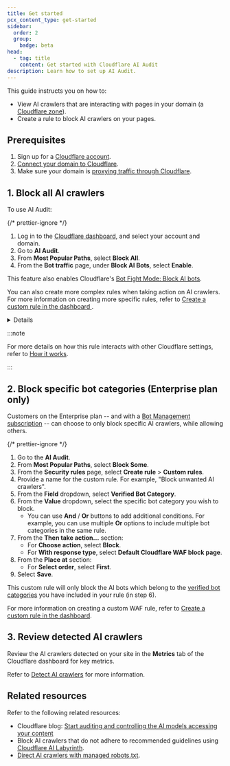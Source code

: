 ```yaml
---
title: Get started
pcx_content_type: get-started
sidebar:
  order: 2
  group:
    badge: beta
head:
  - tag: title
    content: Get started with Cloudflare AI Audit
description: Learn how to set up AI Audit.
---
```



This guide instructs you on how to:

- View AI crawlers that are interacting with pages in your domain (a [Cloudflare zone](/fundamentals/concepts/accounts-and-zones/#zones)).
- Create a rule to block AI crawlers on your pages.

## Prerequisites

1. Sign up for a [Cloudflare account](https://dash.cloudflare.com/sign-up/).
2. [Connect your domain to Cloudflare](/fundamentals/manage-domains/add-site/).
3. Make sure your domain is [proxying traffic through Cloudflare](/fundamentals/concepts/how-cloudflare-works/#cloudflare-as-a-reverse-proxy).

## 1. Block all AI crawlers

To use AI Audit:

{/* prettier-ignore */}
<Steps>
1. Log in to the [Cloudflare dashboard](https://dash.cloudflare.com/), and select your account and domain.
2. Go to **AI Audit**.
3. From **Most Popular Paths**, select **Block All**.
4. From the **Bot traffic** page, under **Block AI Bots**, select **Enable**.
</Steps>

This feature also enables Cloudflare's [Bot Fight Mode: Block AI bots](/bots/get-started/bot-fight-mode/#block-ai-bots).

You can also create more complex rules when taking action on AI crawlers. For more information on creating more specific rules, refer to [Create a custom rule in the dashboard
](/waf/custom-rules/create-dashboard/).

<Details header="Which bots will Cloudflare block?">
	<Render file="list-ai-bots" product="bots" />
</Details>

:::note

For more details on how this rule interacts with other Cloudflare settings, refer to [How it works](/bots/concepts/bot/#how-it-works).

:::

## 2. Block specific bot categories (Enterprise plan only)

Customers on the Enterprise plan -- and with a [Bot Management subscription](/bots/plans/bm-subscription/) -- can choose to only block specific AI crawlers, while allowing others.

{/* prettier-ignore */}
<Steps>
1. Go to the **AI Audit**.
2. From **Most Popular Paths**, select **Block Some**.
3. From the **Security rules** page, select **Create rule** > **Custom rules**.
4. Provide a name for the custom rule. For example, "Block unwanted AI crawlers".
5. From the **Field** dropdown, select **Verified Bot Category**.
6. From the **Value** dropdown, select the specific bot category you wish to block.
   - You can use **And** / **Or** buttons to add additional conditions. For example, you can use multiple **Or** options to include multiple bot categories in the same rule.
7. From the **Then take action...** section:
   - For **Choose action**, select **Block**.
   - For **With response type**, select **Default Cloudflare WAF block page**.
8. From the **Place at** section:
   - For **Select order**, select **First**.
9. Select **Save**.
</Steps>

This custom rule will only block the AI bots which belong to the [verified bot categories](/bots/concepts/bot/verified-bots/categories/) you have included in your rule (in step 6).

For more information on creating a custom WAF rule, refer to [Create a custom rule in the dashboard](/waf/custom-rules/create-dashboard/).

## 3. Review detected AI crawlers

Review the AI crawlers detected on your site in the **Metrics** tab of the Cloudflare dashboard for key metrics.

Refer to [Detect AI crawlers](/ai-audit/features/detect-ai-crawlers/) for more information.

## Related resources

Refer to the following related resources:

- Cloudflare blog: [Start auditing and controlling the AI models accessing your content](https://blog.cloudflare.com/nl-nl/cloudflare-ai-audit-control-ai-content-crawlers/)
- Block AI crawlers that do not adhere to recommended guidelines using [Cloudflare AI Labyrinth](/bots/additional-configurations/ai-labyrinth/).
- [Direct AI crawlers with managed robots.txt](/bots/additional-configurations/managed-robots-txt/).
